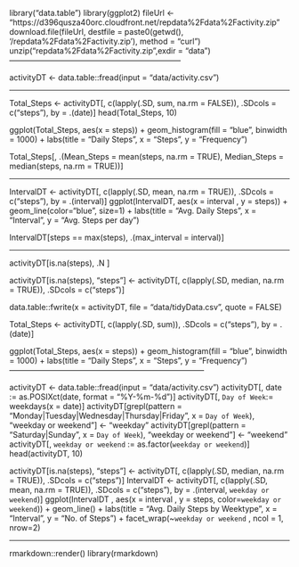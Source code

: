 library("data.table")
library(ggplot2)
fileUrl <- "https://d396qusza40orc.cloudfront.net/repdata%2Fdata%2Factivity.zip"
download.file(fileUrl, destfile = paste0(getwd(), '/repdata%2Fdata%2Factivity.zip'), method = "curl")
unzip("repdata%2Fdata%2Factivity.zip",exdir = "data")
------------------------------------------------------------------

activityDT <- data.table::fread(input = "data/activity.csv")

-----------------------------------------------------------------------



Total_Steps <- activityDT[, c(lapply(.SD, sum, na.rm = FALSE)), .SDcols = c("steps"), by = .(date)] 
head(Total_Steps, 10)


ggplot(Total_Steps, aes(x = steps)) +
  geom_histogram(fill = "blue", binwidth = 1000) +
  labs(title = "Daily Steps", x = "Steps", y = "Frequency")

Total_Steps[, .(Mean_Steps = mean(steps, na.rm = TRUE), Median_Steps = median(steps, na.rm = TRUE))]

-----------------------------------------------------------------------------

IntervalDT <- activityDT[, c(lapply(.SD, mean, na.rm = TRUE)), .SDcols = c("steps"), by = .(interval)]
ggplot(IntervalDT, aes(x = interval , y = steps)) + geom_line(color="blue", size=1) + 
  labs(title = "Avg. Daily Steps", x = "Interval", y = "Avg. Steps per day")

IntervalDT[steps == max(steps), .(max_interval = interval)]

--------------------------------------------------------------------------------

activityDT[is.na(steps), .N ]

activityDT[is.na(steps), "steps"] <- activityDT[, c(lapply(.SD, median, na.rm = TRUE)), .SDcols = c("steps")]

data.table::fwrite(x = activityDT, file = "data/tidyData.csv", quote = FALSE)

Total_Steps <- activityDT[, c(lapply(.SD, sum)), .SDcols = c("steps"), by = .(date)] 


ggplot(Total_Steps, aes(x = steps)) + geom_histogram(fill = "blue", binwidth = 1000) + 
  labs(title = "Daily Steps", x = "Steps", y = "Frequency")
---------------------------------------------------------------------------

activityDT <- data.table::fread(input = "data/activity.csv")
activityDT[, date := as.POSIXct(date, format = "%Y-%m-%d")]
activityDT[, `Day of Week`:= weekdays(x = date)]
activityDT[grepl(pattern = "Monday|Tuesday|Wednesday|Thursday|Friday", x = `Day of Week`), "weekday or weekend"] <- "weekday"
activityDT[grepl(pattern = "Saturday|Sunday", x = `Day of Week`), "weekday or weekend"] <- "weekend"
activityDT[, `weekday or weekend` := as.factor(`weekday or weekend`)]
head(activityDT, 10)


activityDT[is.na(steps), "steps"] <- activityDT[, c(lapply(.SD, median, na.rm = TRUE)), .SDcols = c("steps")]
IntervalDT <- activityDT[, c(lapply(.SD, mean, na.rm = TRUE)), .SDcols = c("steps"), by = .(interval, `weekday or weekend`)] 
ggplot(IntervalDT , aes(x = interval , y = steps, color=`weekday or weekend`)) + 
  geom_line() + labs(title = "Avg. Daily Steps by Weektype", x = "Interval", y = "No. of Steps") + facet_wrap(~`weekday or weekend` , ncol = 1, nrow=2)

-----------------------------------------------------------------------

rmarkdown::render() 
library(rmarkdown)



















